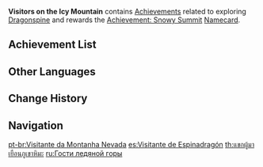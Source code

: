 {{Achievement Category Infobox
|id           = 018
|image        = Achievement Visitors on the Icy Mountain.png
|reward       = {{Item|Achievement: Snowy Summit}}
|primogems    = {{Achievement/Primogems|Visitors on the Icy Mountain Achievements}}
|total        = {{Achievement/Total|Visitors on the Icy Mountain Achievements}}
}}
'''Visitors on the Icy Mountain''' contains [[Achievements]] related to exploring [[Dragonspine]] and rewards the [[Achievement: Snowy Summit]] [[Namecard]].

==Achievement List==
{{Achievements by Category Table}}

==Other Languages==
{{Other Languages
|en      = Visitors on the Icy Mountain
|zhs     = 雪山上的来客
|zhs_rm  = Xuěshān Shàng de Láikè
|zht     = 雪山上的來客
|zht_rm  = Xuěshān Shàng de Láikè
|zh_tl   = Guests on the Snowy Mountain
|ja      = 雪山の来客
|ja_rm   = Yukiyama no Raikyaku
|ja_tl   = Visitors on the Snowy Mountain
|ko      = 설산 위의 손님
|ko_rm   = 
|ko_tl   = 
|es      = Visitante de Espinadragón
|es_tl   = Visitor of Dragonspine
|fr      = Visite à Dosdragon
|fr_tl   = Visit to Dragonback
|ru      = Гости ледяной горы
|ru_tl   = 
|th      = แขกผู้มาเยือนภูเขาหิมะ
|th_rm   = 
|th_tl   = 
|vi      = {{tt|Khách|客}} Trên {{tt|Tuyết Sơn|雪山}}
|vi_tl   = Visitor on the Snow Mountain
|de      = Besucher in den Schneebergen
|de_tl   = Visitor on the Snow Mountains
|id      = Pengunjung Dragonspine
|id_tl   = Visitors of Dragonspine
|pt      = Visitante da Montanha Nevada
|pt_tl   = Visitor of the Snowy Mountain
}}

==Change History==
{{Change History|1.2}}

==Navigation==
{{Achievement Navbox}}
[[pt-br:Visitante da Montanha Nevada]]
[[es:Visitante de Espinadragón]]
[[th:แขกผู้มาเยือนภูเขาหิมะ]]
[[ru:Гости ледяной горы]]